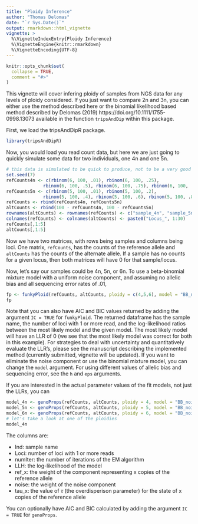 ```yaml
---
title: "Ploidy Inference"
author: "Thomas Delomas"
date: "`r Sys.Date()`"
output: rmarkdown::html_vignette
vignette: >
  %\VignetteIndexEntry{Ploidy Inference}
  %\VignetteEngine{knitr::rmarkdown}
  %\VignetteEncoding{UTF-8}
---
```


```r
knitr::opts_chunk$set(
  collapse = TRUE,
  comment = "#>"
)
```

This vignette will cover infering ploidy of samples from NGS data for any levels of ploidy considered. If you just want to compare 2n and 3n, you can either use the method described here or the binomial likelihood based method described by Delomas (2019) https://doi.org/10.1111/1755-0998.13073 available in the function `tripsAndDip` within this package.

First, we load the tripsAndDipR package.
```r
library(tripsAndDipR)
```

Now, you would load you read count data, but here we are just going to quickly simulate some data for two individuals, one 4n and one 5n.

```r
# this data is simulated to be quick to produce, not to be a very good method of simulating NGS data
set.seed(7)
refCounts4n <- c(rbinom(6, 100, .01), rbinom(6, 100, .25), 
			  rbinom(6, 100, .5), rbinom(6, 100, .75), rbinom(6, 100, .99))
refCounts5n <- c(rbinom(5, 100, .01), rbinom(5, 100, .2), 
			  rbinom(5, 100, .4), rbinom(5, 100, .6), rbinom(5, 100, .8), rbinom(5, 100, .99))
refCounts <- rbind(refCounts4n, refCounts5n)
altCounts <- rbind(100 - refCounts4n, 100 - refCounts5n)
rownames(altCounts) <- rownames(refCounts) <- c("sample_4n", "sample_5n")
colnames(refCounts) <- colnames(altCounts) <- paste0("Locus_", 1:30)
refCounts[,1:5]
altCounts[,1:5]

```

Now we have two matrices, with rows being samples and columns being loci. One matrix, `refCounts`, has the counts of the reference allele and `altCounts` has the counts of the alternate allele. If a sample has no counts for a given locus, then both matrices will have 0 for that sample/locus.

Now, let's say our samples could be 4n, 5n, or 6n. To use a beta-binomial mixture model with a uniform noise component, and assuming no allelic bias and all sequencing error rates of .01,

```r
fp <- funkyPloid(refCounts, altCounts, ploidy = c(4,5,6), model = "BB_noise")
fp
```

Note that you can also have AIC and BIC values returned by adding the argument `IC = TRUE` for `funkyPloid`. The returned dataframe has the sample name, the number of loci with 1 or more read, and the log-likelihood ratios between the most likely model and the given model. The most likely model will have an LLR of 0 (we see that the most likely model was correct for both in this example). For strategies to deal with uncertainty and quantitatively evaluate the LLR's, please see the manuscript describing the implemented method (currently submitted, vignette will be updated). If you want to eliminate the noise component or use the binomial mixture model, you can change the `model` argument. For using different values of allelic bias and sequencing error, see the `h` and `eps` arguments.

If you are interested in the actual parameter values of the fit models, not just the LLRs, you can

```r
model_4n <- genoProps(refCounts, altCounts, ploidy = 4, model = "BB_noise")
model_5n <- genoProps(refCounts, altCounts, ploidy = 5, model = "BB_noise")
model_6n <- genoProps(refCounts, altCounts, ploidy = 6, model = "BB_noise")
# let's take a look at one of the ploidies
model_4n
```

The columns are:

* Ind: sample name
* Loci: number of loci with 1 or more reads
* numIter: the number of iterations of the EM algorithm
* LLH: the log-likelihood of the model
* ref_x: the weight of the component representing x copies of the reference allele
* noise: the weight of the noise component
* tau_x: the value of $\tau$ (the overdisperison parameter) for the state of x copies of the reference allele

You can optionally have AIC and BIC calculated by adding the argument `IC = TRUE` for `genoProps`.

